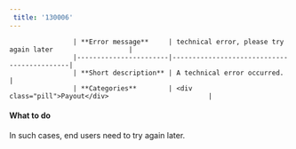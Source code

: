 ```yaml
---  
 title: '130006'  
---  
```



                    | **Error message**     | technical error, please try again later                   |
                    |-----------------------|--------------------------------------------|
                    | **Short description** | A technical error occurred. |
                    | **Categories**        | <div class="pill">Payout</div>                         |
                  

#### What to do  

In such cases, end users need to try again later.